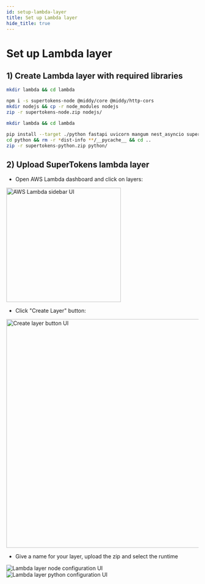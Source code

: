 ```yaml
---
id: setup-lambda-layer
title: Set up Lambda layer
hide_title: true
---
```


<!-- ./thirdpartyemailpassword/serverless/with-aws-lambda/setup-lambda-layer.mdx -->
<!-- 1 -->


# Set up Lambda layer

## 1) Create Lambda layer with required libraries

<BackendSDKTabs disableGolang>
<TabItem value="nodejs">

```bash
mkdir lambda && cd lambda

npm i -s supertokens-node @middy/core @middy/http-cors
mkdir nodejs && cp -r node_modules nodejs
zip -r supertokens-node.zip nodejs/
```

</TabItem>
<TabItem value="python">

```bash
mkdir lambda && cd lambda

pip install --target ./python fastapi uvicorn mangum nest_asyncio supertokens-python
cd python && rm -r *dist-info **/__pycache__ && cd ..
zip -r supertokens-python.zip python/
```

</TabItem>
</BackendSDKTabs>

## 2) Upload SuperTokens lambda layer
- Open AWS Lambda dashboard and click on layers:
<img src="/img/integration-lambda/sidebar.png" alt="AWS Lambda sidebar UI" height="300" />

- Click "Create Layer" button:
<img src="/img/integration-lambda/create-layer.png" alt="Create layer button UI" width="600" />

- Give a name for your layer, upload the zip and select the runtime
<BackendSDKTabs disableGolang>
  <TabItem value="nodejs">
    <img src="/img/integration-lambda/node-lambda-layer.png" alt="Lambda layer node configuration UI"/>
  </TabItem>
  <TabItem value="python">
    <img src="/img/integration-lambda/python-lambda-layer.png" alt="Lambda layer python configuration UI"/>
  </TabItem>
</BackendSDKTabs>


